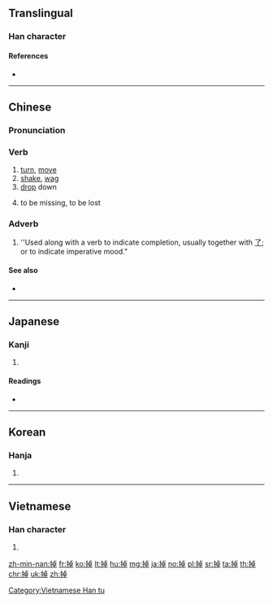 ==Translingual==

===Han character===
{{Han char|rn=64|rad=手|as=08|sn=11|four=51046|canj=QYAJ|ids=⿰扌卓}}

====References====
* {{Han ref|kx=0436.200|dkj=12243|dj=0786.070|hdz=31896.010|uh=6389|ud=25481|bh=B1BC|bd=45500}}

----

==Chinese==
{{zh-forms|alt=𢴿}}

===Pronunciation===
{{zh-pron
|m=diào
|c=deu6,diu6,zaau6
|h=pfs=thet
|md=
|mn=tiō
|w=
|mc=y
|oc=y
|cat=n
}}

===Verb===
{{zh-verb}}

# [[turn]], [[move]]
# [[shake]], [[wag]]
# [[drop]] down
# {{lb|zh|dialectal|intransitive}} to be missing, to be lost
#: {{zh-x|我 錢 掉 了|I lost my money.}}

===Adverb===
{{zh-adverb}}

# ''Used along with a verb to indicate completion, usually together with [[了]]; or to indicate imperative mood."
#: {{zh-x|他 戒 掉 了 煙|He quit smoking.}}
#: {{zh-x|把 燈 關 掉|Turn off the lights.}}

====See also====
* {{zh-l|落|tr=luò}}

----

==Japanese==

===Kanji===
{{ja-kanji|grade=|rs=手08}}

# {{defn|lang=ja|sort=手08}}

====Readings====
* {{ja-readings|on=[[とう]] (tō), [[ちょう]] (chō)|kun=[[ふるう]] (furuu)}}

----

==Korean==

===Hanja===
{{ko-hanja|hangeul=도|eumhun=|rv=do|mr=to|y=to}}

# {{defn|lang=ko|sort=手08}}

----

==Vietnamese==

===Han character===
{{vi-readings|rs=手08|hanviet=[[trao]], [[chèo]], [[điệu]], [[sạo]], [[trạo]], [[tráo]]}}

# {{defn|lang=vi|sort=手08}}

[[Category:Vietnamese Han tu]]

[[zh-min-nan:掉]]
[[fr:掉]]
[[ko:掉]]
[[lt:掉]]
[[hu:掉]]
[[mg:掉]]
[[ja:掉]]
[[no:掉]]
[[pl:掉]]
[[sr:掉]]
[[ta:掉]]
[[th:掉]]
[[chr:掉]]
[[uk:掉]]
[[zh:掉]]